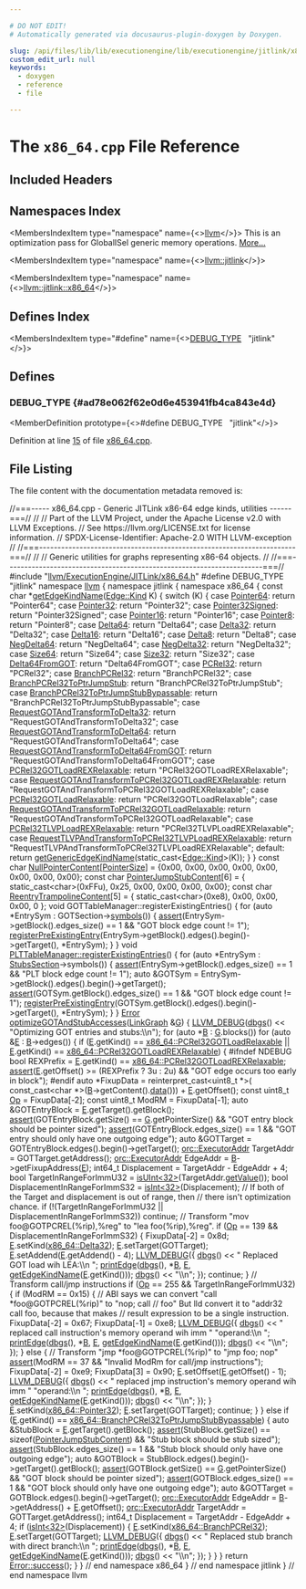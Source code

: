 ```yaml
---

# DO NOT EDIT!
# Automatically generated via docusaurus-plugin-doxygen by Doxygen.

slug: /api/files/lib/lib/executionengine/lib/executionengine/jitlink/x86-64-cpp
custom_edit_url: null
keywords:
  - doxygen
  - reference
  - file

---
```





# The `x86_64.cpp` File Reference

<DoxygenPage pluginConfig={pluginConfig}>



## Included Headers

<IncludesList>
<IncludesListItem
  filePath="llvm/ExecutionEngine/JITLink/x86_64.h"
  permalink="/docs/api/files/include/include/llvm/include/llvm/executionengine/include/llvm/executionengine/jitlink/x86-64-h"
  isLocal="true" />
</IncludesList>

## Namespaces Index

<MembersIndex>

<MembersIndexItem
  type="namespace"
  name={<><a href="/docs/api/namespaces/llvm">llvm</a></>}>
This is an optimization pass for GlobalISel generic memory operations. <a href="/docs/api/namespaces/llvm/#details">More...</a>
</MembersIndexItem>

<MembersIndexItem
  type="namespace"
  name={<><a href="/docs/api/namespaces/llvm/jitlink">llvm::jitlink</a></>}>
</MembersIndexItem>

<MembersIndexItem
  type="namespace"
  name={<><a href="/docs/api/namespaces/llvm/jitlink/x86-64">llvm::jitlink::x86_64</a></>}>
</MembersIndexItem>

</MembersIndex>

## Defines Index

<MembersIndex>

<MembersIndexItem
  type="#define"
  name={<><a href="#ad78e062f62e0d6e453941fb4ca843e4d">DEBUG&#95;TYPE</a>&nbsp;&nbsp;&nbsp;&quot;jitlink&quot;</>}>
</MembersIndexItem>

</MembersIndex>


<SectionDefinition>

## Defines

### DEBUG&#95;TYPE {#ad78e062f62e0d6e453941fb4ca843e4d}

<MemberDefinition
  prototype={<>#define DEBUG&#95;TYPE&nbsp;&nbsp;&nbsp;&quot;jitlink&quot;</>}>

Definition at line <a href="#l00015">15</a> of file <a href="/docs/api/files/lib/lib/executionengine/lib/executionengine/jitlink/x86-64-cpp">x86&#95;64.cpp</a>.
</MemberDefinition>

</SectionDefinition>

## File Listing

The file content with the documentation metadata removed is:

<ProgramListing>

<Link id="l00001" /><CodeLine lineNumber="1"><Highlight kind="comment">//===----- x86&#95;64.cpp - Generic JITLink x86-64 edge kinds, utilities ------===//</Highlight><Highlight kind="normal"></Highlight></CodeLine>
<Link id="l00002" /><CodeLine lineNumber="2"><Highlight kind="normal"></Highlight><Highlight kind="comment">//</Highlight><Highlight kind="normal"></Highlight></CodeLine>
<Link id="l00003" /><CodeLine lineNumber="3"><Highlight kind="normal"></Highlight><Highlight kind="comment">// Part of the LLVM Project, under the Apache License v2.0 with LLVM Exceptions.</Highlight><Highlight kind="normal"></Highlight></CodeLine>
<Link id="l00004" /><CodeLine lineNumber="4"><Highlight kind="normal"></Highlight><Highlight kind="comment">// See https://llvm.org/LICENSE.txt for license information.</Highlight><Highlight kind="normal"></Highlight></CodeLine>
<Link id="l00005" /><CodeLine lineNumber="5"><Highlight kind="normal"></Highlight><Highlight kind="comment">// SPDX-License-Identifier: Apache-2.0 WITH LLVM-exception</Highlight><Highlight kind="normal"></Highlight></CodeLine>
<Link id="l00006" /><CodeLine lineNumber="6"><Highlight kind="normal"></Highlight><Highlight kind="comment">//</Highlight><Highlight kind="normal"></Highlight></CodeLine>
<Link id="l00007" /><CodeLine lineNumber="7"><Highlight kind="normal"></Highlight><Highlight kind="comment">//===----------------------------------------------------------------------===//</Highlight><Highlight kind="normal"></Highlight></CodeLine>
<Link id="l00008" /><CodeLine lineNumber="8"><Highlight kind="normal"></Highlight><Highlight kind="comment">//</Highlight><Highlight kind="normal"></Highlight></CodeLine>
<Link id="l00009" /><CodeLine lineNumber="9"><Highlight kind="normal"></Highlight><Highlight kind="comment">// Generic utilities for graphs representing x86-64 objects.</Highlight><Highlight kind="normal"></Highlight></CodeLine>
<Link id="l00010" /><CodeLine lineNumber="10"><Highlight kind="normal"></Highlight><Highlight kind="comment">//</Highlight><Highlight kind="normal"></Highlight></CodeLine>
<Link id="l00011" /><CodeLine lineNumber="11"><Highlight kind="normal"></Highlight><Highlight kind="comment">//===----------------------------------------------------------------------===//</Highlight><Highlight kind="normal"></Highlight></CodeLine>
<Link id="l00012" /><CodeLine lineNumber="12"><Highlight kind="normal"></Highlight></CodeLine>
<Link id="l00013" /><CodeLine lineNumber="13"><Highlight kind="normal"></Highlight><Highlight kind="preprocessor">#include &quot;<a href="/docs/api/files/include/include/llvm/include/llvm/executionengine/include/llvm/executionengine/jitlink/x86-64-h">llvm/ExecutionEngine/JITLink/x86&#95;64.h</a>&quot;</Highlight><Highlight kind="normal"></Highlight></CodeLine>
<Link id="l00014" /><CodeLine lineNumber="14"><Highlight kind="normal"></Highlight></CodeLine>
<Link id="l00015" /><CodeLine lineNumber="15" lineLink="#ad78e062f62e0d6e453941fb4ca843e4d"><Highlight kind="normal"></Highlight><Highlight kind="preprocessor">#define DEBUG&#95;TYPE &quot;jitlink&quot;</Highlight><Highlight kind="normal"></Highlight></CodeLine>
<Link id="l00016" /><CodeLine lineNumber="16"><Highlight kind="normal"></Highlight></CodeLine>
<Link id="l00017" /><CodeLine lineNumber="17"><Highlight kind="normal"></Highlight><Highlight kind="keyword">namespace </Highlight><Highlight kind="normal"><a href="/docs/api/namespaces/llvm">llvm</a> &#123;</Highlight></CodeLine>
<Link id="l00018" /><CodeLine lineNumber="18"><Highlight kind="normal"></Highlight><Highlight kind="keyword">namespace </Highlight><Highlight kind="normal">jitlink &#123;</Highlight></CodeLine>
<Link id="l00019" /><CodeLine lineNumber="19"><Highlight kind="normal"></Highlight><Highlight kind="keyword">namespace </Highlight><Highlight kind="normal">x86&#95;64 &#123;</Highlight></CodeLine>
<Link id="l00020" /><CodeLine lineNumber="20"><Highlight kind="normal"></Highlight></CodeLine>
<Link id="l00021" /><CodeLine lineNumber="21" lineLink="/docs/api/namespaces/llvm/jitlink/x86-64/#a2b9b4bde645a27a83435303ac1e06e69"><Highlight kind="normal"></Highlight><Highlight kind="keyword">const</Highlight><Highlight kind="normal"> </Highlight><Highlight kind="keywordtype">char</Highlight><Highlight kind="normal"> &#42;<a href="/docs/api/namespaces/llvm/jitlink/x86-64/#a2b9b4bde645a27a83435303ac1e06e69">getEdgeKindName</a>(<a href="/docs/api/classes/llvm/jitlink/edge/#af18145da213e6c4033b368d657e80baa">Edge::Kind</a> K) &#123;</Highlight></CodeLine>
<Link id="l00022" /><CodeLine lineNumber="22"><Highlight kind="normal">  </Highlight><Highlight kind="keywordflow">switch</Highlight><Highlight kind="normal"> (K) &#123;</Highlight></CodeLine>
<Link id="l00023" /><CodeLine lineNumber="23"><Highlight kind="normal">  </Highlight><Highlight kind="keywordflow">case</Highlight><Highlight kind="normal"> <a href="/docs/api/namespaces/llvm/jitlink/x86-64/#aebb5822f6bda55afbca20f322d73a2a1aa9b0fce35f44572f2bddf0fe8a2c64e4">Pointer64</a>:</Highlight></CodeLine>
<Link id="l00024" /><CodeLine lineNumber="24"><Highlight kind="normal">    </Highlight><Highlight kind="keywordflow">return</Highlight><Highlight kind="normal"> </Highlight><Highlight kind="stringliteral">&quot;Pointer64&quot;</Highlight><Highlight kind="normal">;</Highlight></CodeLine>
<Link id="l00025" /><CodeLine lineNumber="25"><Highlight kind="normal">  </Highlight><Highlight kind="keywordflow">case</Highlight><Highlight kind="normal"> <a href="/docs/api/namespaces/llvm/jitlink/x86-64/#aebb5822f6bda55afbca20f322d73a2a1a12f965819db53282535bd5766d5783e3">Pointer32</a>:</Highlight></CodeLine>
<Link id="l00026" /><CodeLine lineNumber="26"><Highlight kind="normal">    </Highlight><Highlight kind="keywordflow">return</Highlight><Highlight kind="normal"> </Highlight><Highlight kind="stringliteral">&quot;Pointer32&quot;</Highlight><Highlight kind="normal">;</Highlight></CodeLine>
<Link id="l00027" /><CodeLine lineNumber="27"><Highlight kind="normal">  </Highlight><Highlight kind="keywordflow">case</Highlight><Highlight kind="normal"> <a href="/docs/api/namespaces/llvm/jitlink/x86-64/#aebb5822f6bda55afbca20f322d73a2a1a34c4628fc868b9a8285b84ac203ff65f">Pointer32Signed</a>:</Highlight></CodeLine>
<Link id="l00028" /><CodeLine lineNumber="28"><Highlight kind="normal">    </Highlight><Highlight kind="keywordflow">return</Highlight><Highlight kind="normal"> </Highlight><Highlight kind="stringliteral">&quot;Pointer32Signed&quot;</Highlight><Highlight kind="normal">;</Highlight></CodeLine>
<Link id="l00029" /><CodeLine lineNumber="29"><Highlight kind="normal">  </Highlight><Highlight kind="keywordflow">case</Highlight><Highlight kind="normal"> <a href="/docs/api/namespaces/llvm/jitlink/x86-64/#aebb5822f6bda55afbca20f322d73a2a1a9373b13e8458a9e8381f56fc053a90fb">Pointer16</a>:</Highlight></CodeLine>
<Link id="l00030" /><CodeLine lineNumber="30"><Highlight kind="normal">    </Highlight><Highlight kind="keywordflow">return</Highlight><Highlight kind="normal"> </Highlight><Highlight kind="stringliteral">&quot;Pointer16&quot;</Highlight><Highlight kind="normal">;</Highlight></CodeLine>
<Link id="l00031" /><CodeLine lineNumber="31"><Highlight kind="normal">  </Highlight><Highlight kind="keywordflow">case</Highlight><Highlight kind="normal"> <a href="/docs/api/namespaces/llvm/jitlink/x86-64/#aebb5822f6bda55afbca20f322d73a2a1a21a771aa9e28a965fcfc0f7116afdb52">Pointer8</a>:</Highlight></CodeLine>
<Link id="l00032" /><CodeLine lineNumber="32"><Highlight kind="normal">    </Highlight><Highlight kind="keywordflow">return</Highlight><Highlight kind="normal"> </Highlight><Highlight kind="stringliteral">&quot;Pointer8&quot;</Highlight><Highlight kind="normal">;</Highlight></CodeLine>
<Link id="l00033" /><CodeLine lineNumber="33"><Highlight kind="normal">  </Highlight><Highlight kind="keywordflow">case</Highlight><Highlight kind="normal"> <a href="/docs/api/namespaces/llvm/jitlink/x86-64/#aebb5822f6bda55afbca20f322d73a2a1a0813e2e217bec0a3795f7e0bf463bbdc">Delta64</a>:</Highlight></CodeLine>
<Link id="l00034" /><CodeLine lineNumber="34"><Highlight kind="normal">    </Highlight><Highlight kind="keywordflow">return</Highlight><Highlight kind="normal"> </Highlight><Highlight kind="stringliteral">&quot;Delta64&quot;</Highlight><Highlight kind="normal">;</Highlight></CodeLine>
<Link id="l00035" /><CodeLine lineNumber="35"><Highlight kind="normal">  </Highlight><Highlight kind="keywordflow">case</Highlight><Highlight kind="normal"> <a href="/docs/api/namespaces/llvm/jitlink/x86-64/#aebb5822f6bda55afbca20f322d73a2a1ae8b3d9d60bcce88f74377f0b3a845a3c">Delta32</a>:</Highlight></CodeLine>
<Link id="l00036" /><CodeLine lineNumber="36"><Highlight kind="normal">    </Highlight><Highlight kind="keywordflow">return</Highlight><Highlight kind="normal"> </Highlight><Highlight kind="stringliteral">&quot;Delta32&quot;</Highlight><Highlight kind="normal">;</Highlight></CodeLine>
<Link id="l00037" /><CodeLine lineNumber="37"><Highlight kind="normal">  </Highlight><Highlight kind="keywordflow">case</Highlight><Highlight kind="normal"> <a href="/docs/api/namespaces/llvm/jitlink/x86-64/#aebb5822f6bda55afbca20f322d73a2a1a07c726345490ba4b773b1a3f4d82d58f">Delta16</a>:</Highlight></CodeLine>
<Link id="l00038" /><CodeLine lineNumber="38"><Highlight kind="normal">    </Highlight><Highlight kind="keywordflow">return</Highlight><Highlight kind="normal"> </Highlight><Highlight kind="stringliteral">&quot;Delta16&quot;</Highlight><Highlight kind="normal">;</Highlight></CodeLine>
<Link id="l00039" /><CodeLine lineNumber="39"><Highlight kind="normal">  </Highlight><Highlight kind="keywordflow">case</Highlight><Highlight kind="normal"> <a href="/docs/api/namespaces/llvm/jitlink/x86-64/#aebb5822f6bda55afbca20f322d73a2a1af668cb8ac335e5d9af3fc8e311b6e0aa">Delta8</a>:</Highlight></CodeLine>
<Link id="l00040" /><CodeLine lineNumber="40"><Highlight kind="normal">    </Highlight><Highlight kind="keywordflow">return</Highlight><Highlight kind="normal"> </Highlight><Highlight kind="stringliteral">&quot;Delta8&quot;</Highlight><Highlight kind="normal">;</Highlight></CodeLine>
<Link id="l00041" /><CodeLine lineNumber="41"><Highlight kind="normal">  </Highlight><Highlight kind="keywordflow">case</Highlight><Highlight kind="normal"> <a href="/docs/api/namespaces/llvm/jitlink/x86-64/#aebb5822f6bda55afbca20f322d73a2a1a839d55b90b99a051adaac5b1acff9916">NegDelta64</a>:</Highlight></CodeLine>
<Link id="l00042" /><CodeLine lineNumber="42"><Highlight kind="normal">    </Highlight><Highlight kind="keywordflow">return</Highlight><Highlight kind="normal"> </Highlight><Highlight kind="stringliteral">&quot;NegDelta64&quot;</Highlight><Highlight kind="normal">;</Highlight></CodeLine>
<Link id="l00043" /><CodeLine lineNumber="43"><Highlight kind="normal">  </Highlight><Highlight kind="keywordflow">case</Highlight><Highlight kind="normal"> <a href="/docs/api/namespaces/llvm/jitlink/x86-64/#aebb5822f6bda55afbca20f322d73a2a1abd3d0bdbcb54e70a617ffa080e3befee">NegDelta32</a>:</Highlight></CodeLine>
<Link id="l00044" /><CodeLine lineNumber="44"><Highlight kind="normal">    </Highlight><Highlight kind="keywordflow">return</Highlight><Highlight kind="normal"> </Highlight><Highlight kind="stringliteral">&quot;NegDelta32&quot;</Highlight><Highlight kind="normal">;</Highlight></CodeLine>
<Link id="l00045" /><CodeLine lineNumber="45"><Highlight kind="normal">  </Highlight><Highlight kind="keywordflow">case</Highlight><Highlight kind="normal"> <a href="/docs/api/namespaces/llvm/jitlink/x86-64/#aebb5822f6bda55afbca20f322d73a2a1a8234b7c99627f2565403c5ae878c2fca">Size64</a>:</Highlight></CodeLine>
<Link id="l00046" /><CodeLine lineNumber="46"><Highlight kind="normal">    </Highlight><Highlight kind="keywordflow">return</Highlight><Highlight kind="normal"> </Highlight><Highlight kind="stringliteral">&quot;Size64&quot;</Highlight><Highlight kind="normal">;</Highlight></CodeLine>
<Link id="l00047" /><CodeLine lineNumber="47"><Highlight kind="normal">  </Highlight><Highlight kind="keywordflow">case</Highlight><Highlight kind="normal"> <a href="/docs/api/namespaces/llvm/jitlink/x86-64/#aebb5822f6bda55afbca20f322d73a2a1aaa0c7a1bad5278edf861978dd8ee784b">Size32</a>:</Highlight></CodeLine>
<Link id="l00048" /><CodeLine lineNumber="48"><Highlight kind="normal">    </Highlight><Highlight kind="keywordflow">return</Highlight><Highlight kind="normal"> </Highlight><Highlight kind="stringliteral">&quot;Size32&quot;</Highlight><Highlight kind="normal">;</Highlight></CodeLine>
<Link id="l00049" /><CodeLine lineNumber="49"><Highlight kind="normal">  </Highlight><Highlight kind="keywordflow">case</Highlight><Highlight kind="normal"> <a href="/docs/api/namespaces/llvm/jitlink/x86-64/#aebb5822f6bda55afbca20f322d73a2a1a01de57a850e4e1dcca112b0916082457">Delta64FromGOT</a>:</Highlight></CodeLine>
<Link id="l00050" /><CodeLine lineNumber="50"><Highlight kind="normal">    </Highlight><Highlight kind="keywordflow">return</Highlight><Highlight kind="normal"> </Highlight><Highlight kind="stringliteral">&quot;Delta64FromGOT&quot;</Highlight><Highlight kind="normal">;</Highlight></CodeLine>
<Link id="l00051" /><CodeLine lineNumber="51"><Highlight kind="normal">  </Highlight><Highlight kind="keywordflow">case</Highlight><Highlight kind="normal"> <a href="/docs/api/namespaces/llvm/jitlink/x86-64/#aebb5822f6bda55afbca20f322d73a2a1a7cb0483abb6a27356f946cb706c696a9">PCRel32</a>:</Highlight></CodeLine>
<Link id="l00052" /><CodeLine lineNumber="52"><Highlight kind="normal">    </Highlight><Highlight kind="keywordflow">return</Highlight><Highlight kind="normal"> </Highlight><Highlight kind="stringliteral">&quot;PCRel32&quot;</Highlight><Highlight kind="normal">;</Highlight></CodeLine>
<Link id="l00053" /><CodeLine lineNumber="53"><Highlight kind="normal">  </Highlight><Highlight kind="keywordflow">case</Highlight><Highlight kind="normal"> <a href="/docs/api/namespaces/llvm/jitlink/x86-64/#aebb5822f6bda55afbca20f322d73a2a1a34ef37c952f50f08ba132f992af9bba4">BranchPCRel32</a>:</Highlight></CodeLine>
<Link id="l00054" /><CodeLine lineNumber="54"><Highlight kind="normal">    </Highlight><Highlight kind="keywordflow">return</Highlight><Highlight kind="normal"> </Highlight><Highlight kind="stringliteral">&quot;BranchPCRel32&quot;</Highlight><Highlight kind="normal">;</Highlight></CodeLine>
<Link id="l00055" /><CodeLine lineNumber="55"><Highlight kind="normal">  </Highlight><Highlight kind="keywordflow">case</Highlight><Highlight kind="normal"> <a href="/docs/api/namespaces/llvm/jitlink/x86-64/#aebb5822f6bda55afbca20f322d73a2a1ab397b16e783227e075cdb27c9afbcdc4">BranchPCRel32ToPtrJumpStub</a>:</Highlight></CodeLine>
<Link id="l00056" /><CodeLine lineNumber="56"><Highlight kind="normal">    </Highlight><Highlight kind="keywordflow">return</Highlight><Highlight kind="normal"> </Highlight><Highlight kind="stringliteral">&quot;BranchPCRel32ToPtrJumpStub&quot;</Highlight><Highlight kind="normal">;</Highlight></CodeLine>
<Link id="l00057" /><CodeLine lineNumber="57"><Highlight kind="normal">  </Highlight><Highlight kind="keywordflow">case</Highlight><Highlight kind="normal"> <a href="/docs/api/namespaces/llvm/jitlink/x86-64/#aebb5822f6bda55afbca20f322d73a2a1abbcdf6b67a662a9bd7b37181b24a3c6f">BranchPCRel32ToPtrJumpStubBypassable</a>:</Highlight></CodeLine>
<Link id="l00058" /><CodeLine lineNumber="58"><Highlight kind="normal">    </Highlight><Highlight kind="keywordflow">return</Highlight><Highlight kind="normal"> </Highlight><Highlight kind="stringliteral">&quot;BranchPCRel32ToPtrJumpStubBypassable&quot;</Highlight><Highlight kind="normal">;</Highlight></CodeLine>
<Link id="l00059" /><CodeLine lineNumber="59"><Highlight kind="normal">  </Highlight><Highlight kind="keywordflow">case</Highlight><Highlight kind="normal"> <a href="/docs/api/namespaces/llvm/jitlink/x86-64/#aebb5822f6bda55afbca20f322d73a2a1a1b3a2e2ef0509b193690450206228b2b">RequestGOTAndTransformToDelta32</a>:</Highlight></CodeLine>
<Link id="l00060" /><CodeLine lineNumber="60"><Highlight kind="normal">    </Highlight><Highlight kind="keywordflow">return</Highlight><Highlight kind="normal"> </Highlight><Highlight kind="stringliteral">&quot;RequestGOTAndTransformToDelta32&quot;</Highlight><Highlight kind="normal">;</Highlight></CodeLine>
<Link id="l00061" /><CodeLine lineNumber="61"><Highlight kind="normal">  </Highlight><Highlight kind="keywordflow">case</Highlight><Highlight kind="normal"> <a href="/docs/api/namespaces/llvm/jitlink/x86-64/#aebb5822f6bda55afbca20f322d73a2a1a60f7bd35a2ff8c19770fee91581e3929">RequestGOTAndTransformToDelta64</a>:</Highlight></CodeLine>
<Link id="l00062" /><CodeLine lineNumber="62"><Highlight kind="normal">    </Highlight><Highlight kind="keywordflow">return</Highlight><Highlight kind="normal"> </Highlight><Highlight kind="stringliteral">&quot;RequestGOTAndTransformToDelta64&quot;</Highlight><Highlight kind="normal">;</Highlight></CodeLine>
<Link id="l00063" /><CodeLine lineNumber="63"><Highlight kind="normal">  </Highlight><Highlight kind="keywordflow">case</Highlight><Highlight kind="normal"> <a href="/docs/api/namespaces/llvm/jitlink/x86-64/#aebb5822f6bda55afbca20f322d73a2a1a75c226be11a3474c2fec6ed507d60a12">RequestGOTAndTransformToDelta64FromGOT</a>:</Highlight></CodeLine>
<Link id="l00064" /><CodeLine lineNumber="64"><Highlight kind="normal">    </Highlight><Highlight kind="keywordflow">return</Highlight><Highlight kind="normal"> </Highlight><Highlight kind="stringliteral">&quot;RequestGOTAndTransformToDelta64FromGOT&quot;</Highlight><Highlight kind="normal">;</Highlight></CodeLine>
<Link id="l00065" /><CodeLine lineNumber="65"><Highlight kind="normal">  </Highlight><Highlight kind="keywordflow">case</Highlight><Highlight kind="normal"> <a href="/docs/api/namespaces/llvm/jitlink/x86-64/#aebb5822f6bda55afbca20f322d73a2a1a81bb18739548bc2a716e15d451114be1">PCRel32GOTLoadREXRelaxable</a>:</Highlight></CodeLine>
<Link id="l00066" /><CodeLine lineNumber="66"><Highlight kind="normal">    </Highlight><Highlight kind="keywordflow">return</Highlight><Highlight kind="normal"> </Highlight><Highlight kind="stringliteral">&quot;PCRel32GOTLoadREXRelaxable&quot;</Highlight><Highlight kind="normal">;</Highlight></CodeLine>
<Link id="l00067" /><CodeLine lineNumber="67"><Highlight kind="normal">  </Highlight><Highlight kind="keywordflow">case</Highlight><Highlight kind="normal"> <a href="/docs/api/namespaces/llvm/jitlink/x86-64/#aebb5822f6bda55afbca20f322d73a2a1ab5f29838f6d74e9a4bb9453ac240204d">RequestGOTAndTransformToPCRel32GOTLoadREXRelaxable</a>:</Highlight></CodeLine>
<Link id="l00068" /><CodeLine lineNumber="68"><Highlight kind="normal">    </Highlight><Highlight kind="keywordflow">return</Highlight><Highlight kind="normal"> </Highlight><Highlight kind="stringliteral">&quot;RequestGOTAndTransformToPCRel32GOTLoadREXRelaxable&quot;</Highlight><Highlight kind="normal">;</Highlight></CodeLine>
<Link id="l00069" /><CodeLine lineNumber="69"><Highlight kind="normal">  </Highlight><Highlight kind="keywordflow">case</Highlight><Highlight kind="normal"> <a href="/docs/api/namespaces/llvm/jitlink/x86-64/#aebb5822f6bda55afbca20f322d73a2a1a2669dc43fc00ceeba47db937ae286b4b">PCRel32GOTLoadRelaxable</a>:</Highlight></CodeLine>
<Link id="l00070" /><CodeLine lineNumber="70"><Highlight kind="normal">    </Highlight><Highlight kind="keywordflow">return</Highlight><Highlight kind="normal"> </Highlight><Highlight kind="stringliteral">&quot;PCRel32GOTLoadRelaxable&quot;</Highlight><Highlight kind="normal">;</Highlight></CodeLine>
<Link id="l00071" /><CodeLine lineNumber="71"><Highlight kind="normal">  </Highlight><Highlight kind="keywordflow">case</Highlight><Highlight kind="normal"> <a href="/docs/api/namespaces/llvm/jitlink/x86-64/#aebb5822f6bda55afbca20f322d73a2a1aa6cfcfc8b35fd783c173adbaf7cb0dd6">RequestGOTAndTransformToPCRel32GOTLoadRelaxable</a>:</Highlight></CodeLine>
<Link id="l00072" /><CodeLine lineNumber="72"><Highlight kind="normal">    </Highlight><Highlight kind="keywordflow">return</Highlight><Highlight kind="normal"> </Highlight><Highlight kind="stringliteral">&quot;RequestGOTAndTransformToPCRel32GOTLoadRelaxable&quot;</Highlight><Highlight kind="normal">;</Highlight></CodeLine>
<Link id="l00073" /><CodeLine lineNumber="73"><Highlight kind="normal">  </Highlight><Highlight kind="keywordflow">case</Highlight><Highlight kind="normal"> <a href="/docs/api/namespaces/llvm/jitlink/x86-64/#aebb5822f6bda55afbca20f322d73a2a1a78ad01c24da93121cfe0a5249a1ece6d">PCRel32TLVPLoadREXRelaxable</a>:</Highlight></CodeLine>
<Link id="l00074" /><CodeLine lineNumber="74"><Highlight kind="normal">    </Highlight><Highlight kind="keywordflow">return</Highlight><Highlight kind="normal"> </Highlight><Highlight kind="stringliteral">&quot;PCRel32TLVPLoadREXRelaxable&quot;</Highlight><Highlight kind="normal">;</Highlight></CodeLine>
<Link id="l00075" /><CodeLine lineNumber="75"><Highlight kind="normal">  </Highlight><Highlight kind="keywordflow">case</Highlight><Highlight kind="normal"> <a href="/docs/api/namespaces/llvm/jitlink/x86-64/#aebb5822f6bda55afbca20f322d73a2a1a746f39ee3f37365c07571ccce236198d">RequestTLVPAndTransformToPCRel32TLVPLoadREXRelaxable</a>:</Highlight></CodeLine>
<Link id="l00076" /><CodeLine lineNumber="76"><Highlight kind="normal">    </Highlight><Highlight kind="keywordflow">return</Highlight><Highlight kind="normal"> </Highlight><Highlight kind="stringliteral">&quot;RequestTLVPAndTransformToPCRel32TLVPLoadREXRelaxable&quot;</Highlight><Highlight kind="normal">;</Highlight></CodeLine>
<Link id="l00077" /><CodeLine lineNumber="77"><Highlight kind="normal">  </Highlight><Highlight kind="keywordflow">default</Highlight><Highlight kind="normal">:</Highlight></CodeLine>
<Link id="l00078" /><CodeLine lineNumber="78"><Highlight kind="normal">    </Highlight><Highlight kind="keywordflow">return</Highlight><Highlight kind="normal"> <a href="/docs/api/namespaces/llvm/jitlink/#a06eee57acde48953ffd29ae8d337202e">getGenericEdgeKindName</a>(</Highlight><Highlight kind="keyword">static&#95;cast&lt;</Highlight><Highlight kind="normal"><a href="/docs/api/classes/llvm/jitlink/edge/#af18145da213e6c4033b368d657e80baa">Edge::Kind</a></Highlight><Highlight kind="keyword">&gt;</Highlight><Highlight kind="normal">(K));</Highlight></CodeLine>
<Link id="l00079" /><CodeLine lineNumber="79"><Highlight kind="normal">  &#125;</Highlight></CodeLine>
<Link id="l00080" /><CodeLine lineNumber="80"><Highlight kind="normal">&#125;</Highlight></CodeLine>
<Link id="l00081" /><CodeLine lineNumber="81"><Highlight kind="normal"></Highlight></CodeLine>
<Link id="l00082" /><CodeLine lineNumber="82" lineLink="/docs/api/namespaces/llvm/jitlink/x86-64/#aa49410e3ce0c5b98847f643624370778"><Highlight kind="normal"></Highlight><Highlight kind="keyword">const</Highlight><Highlight kind="normal"> </Highlight><Highlight kind="keywordtype">char</Highlight><Highlight kind="normal"> <a href="/docs/api/namespaces/llvm/jitlink/x86-64/#aa49410e3ce0c5b98847f643624370778">NullPointerContent</a>&#91;<a href="/docs/api/namespaces/llvm/jitlink/x86-64/#a73a3b0ce55e5217546f5140e284e5ae3">PointerSize</a>&#93; = &#123;0x00, 0x00, 0x00, 0x00,</Highlight></CodeLine>
<Link id="l00083" /><CodeLine lineNumber="83"><Highlight kind="normal">                                              0x00, 0x00, 0x00, 0x00&#125;;</Highlight></CodeLine>
<Link id="l00084" /><CodeLine lineNumber="84"><Highlight kind="normal"></Highlight></CodeLine>
<Link id="l00085" /><CodeLine lineNumber="85" lineLink="/docs/api/namespaces/llvm/jitlink/x86-64/#acd96e0def723945c3f358d87e5d7a054"><Highlight kind="normal"></Highlight><Highlight kind="keyword">const</Highlight><Highlight kind="normal"> </Highlight><Highlight kind="keywordtype">char</Highlight><Highlight kind="normal"> <a href="/docs/api/namespaces/llvm/jitlink/x86-64/#acd96e0def723945c3f358d87e5d7a054">PointerJumpStubContent</a>&#91;6&#93; = &#123;</Highlight></CodeLine>
<Link id="l00086" /><CodeLine lineNumber="86"><Highlight kind="normal">    </Highlight><Highlight kind="keyword">static&#95;cast&lt;</Highlight><Highlight kind="keywordtype">char</Highlight><Highlight kind="keyword">&gt;</Highlight><Highlight kind="normal">(0xFFu), 0x25, 0x00, 0x00, 0x00, 0x00&#125;;</Highlight></CodeLine>
<Link id="l00087" /><CodeLine lineNumber="87"><Highlight kind="normal"></Highlight></CodeLine>
<Link id="l00088" /><CodeLine lineNumber="88" lineLink="/docs/api/namespaces/llvm/jitlink/x86-64/#acb329db9130636bd0da16c88649d3268"><Highlight kind="normal"></Highlight><Highlight kind="keyword">const</Highlight><Highlight kind="normal"> </Highlight><Highlight kind="keywordtype">char</Highlight><Highlight kind="normal"> <a href="/docs/api/namespaces/llvm/jitlink/x86-64/#acb329db9130636bd0da16c88649d3268">ReentryTrampolineContent</a>&#91;5&#93; = &#123;</Highlight></CodeLine>
<Link id="l00089" /><CodeLine lineNumber="89"><Highlight kind="normal">  </Highlight><Highlight kind="keyword">static&#95;cast&lt;</Highlight><Highlight kind="keywordtype">char</Highlight><Highlight kind="keyword">&gt;</Highlight><Highlight kind="normal">(0xe8), 0x00, 0x00, 0x00, 0</Highlight></CodeLine>
<Link id="l00090" /><CodeLine lineNumber="90"><Highlight kind="normal">&#125;;</Highlight></CodeLine>
<Link id="l00091" /><CodeLine lineNumber="91"><Highlight kind="normal"></Highlight></CodeLine>
<Link id="l00092" /><CodeLine lineNumber="92"><Highlight kind="normal"></Highlight><Highlight kind="keywordtype">void</Highlight><Highlight kind="normal"> GOTTableManager::registerExistingEntries() &#123;</Highlight></CodeLine>
<Link id="l00093" /><CodeLine lineNumber="93"><Highlight kind="normal">  </Highlight><Highlight kind="keywordflow">for</Highlight><Highlight kind="normal"> (</Highlight><Highlight kind="keyword">auto</Highlight><Highlight kind="normal"> &#42;EntrySym : GOTSection-&gt;<a href="/docs/api/classes/llvm/jitlink/section/#a028aa065623fa3f89610548040ad0bfa">symbols</a>()) &#123;</Highlight></CodeLine>
<Link id="l00094" /><CodeLine lineNumber="94"><Highlight kind="normal">    <a href="/docs/api/files/lib/lib/target/lib/target/amdgpu/silowercontrolflow-cpp/#a4868c5d81c5ccc98c47aeab6244346a0">assert</a>(EntrySym-&gt;getBlock().edges&#95;size() == 1 &amp;&amp;</Highlight></CodeLine>
<Link id="l00095" /><CodeLine lineNumber="95"><Highlight kind="normal">           </Highlight><Highlight kind="stringliteral">&quot;GOT block edge count != 1&quot;</Highlight><Highlight kind="normal">);</Highlight></CodeLine>
<Link id="l00096" /><CodeLine lineNumber="96"><Highlight kind="normal">    <a href="/docs/api/classes/llvm/jitlink/tablemanager/#ace7f4ad413507742c3a483f951e357cf">registerPreExistingEntry</a>(EntrySym-&gt;getBlock().edges().begin()-&gt;getTarget(),</Highlight></CodeLine>
<Link id="l00097" /><CodeLine lineNumber="97"><Highlight kind="normal">                             &#42;EntrySym);</Highlight></CodeLine>
<Link id="l00098" /><CodeLine lineNumber="98"><Highlight kind="normal">  &#125;</Highlight></CodeLine>
<Link id="l00099" /><CodeLine lineNumber="99"><Highlight kind="normal">&#125;</Highlight></CodeLine>
<Link id="l00100" /><CodeLine lineNumber="100"><Highlight kind="normal"></Highlight></CodeLine>
<Link id="l00101" /><CodeLine lineNumber="101" lineLink="/docs/api/classes/llvm/jitlink/x86-64/plttablemanager/#aed6a4ad1b5ea92310acc5f42158f9111"><Highlight kind="normal"></Highlight><Highlight kind="keywordtype">void</Highlight><Highlight kind="normal"> <a href="/docs/api/classes/llvm/jitlink/x86-64/plttablemanager/#aed6a4ad1b5ea92310acc5f42158f9111">PLTTableManager::registerExistingEntries</a>() &#123;</Highlight></CodeLine>
<Link id="l00102" /><CodeLine lineNumber="102"><Highlight kind="normal">  </Highlight><Highlight kind="keywordflow">for</Highlight><Highlight kind="normal"> (</Highlight><Highlight kind="keyword">auto</Highlight><Highlight kind="normal"> &#42;EntrySym : <a href="/docs/api/classes/llvm/jitlink/x86-64/plttablemanager/#a9b6bdc9552e320e5167254fd84c8aee0">StubsSection</a>-&gt;symbols()) &#123;</Highlight></CodeLine>
<Link id="l00103" /><CodeLine lineNumber="103"><Highlight kind="normal">    <a href="/docs/api/files/lib/lib/target/lib/target/amdgpu/silowercontrolflow-cpp/#a4868c5d81c5ccc98c47aeab6244346a0">assert</a>(EntrySym-&gt;getBlock().edges&#95;size() == 1 &amp;&amp;</Highlight></CodeLine>
<Link id="l00104" /><CodeLine lineNumber="104"><Highlight kind="normal">           </Highlight><Highlight kind="stringliteral">&quot;PLT block edge count != 1&quot;</Highlight><Highlight kind="normal">);</Highlight></CodeLine>
<Link id="l00105" /><CodeLine lineNumber="105"><Highlight kind="normal">    </Highlight><Highlight kind="keyword">auto</Highlight><Highlight kind="normal"> &amp;GOTSym = EntrySym-&gt;getBlock().edges().begin()-&gt;getTarget();</Highlight></CodeLine>
<Link id="l00106" /><CodeLine lineNumber="106"><Highlight kind="normal">    <a href="/docs/api/files/lib/lib/target/lib/target/amdgpu/silowercontrolflow-cpp/#a4868c5d81c5ccc98c47aeab6244346a0">assert</a>(GOTSym.getBlock().edges&#95;size() == 1 &amp;&amp; </Highlight><Highlight kind="stringliteral">&quot;GOT block edge count != 1&quot;</Highlight><Highlight kind="normal">);</Highlight></CodeLine>
<Link id="l00107" /><CodeLine lineNumber="107"><Highlight kind="normal">    <a href="/docs/api/classes/llvm/jitlink/tablemanager/#ace7f4ad413507742c3a483f951e357cf">registerPreExistingEntry</a>(GOTSym.getBlock().edges().begin()-&gt;getTarget(),</Highlight></CodeLine>
<Link id="l00108" /><CodeLine lineNumber="108"><Highlight kind="normal">                             &#42;EntrySym);</Highlight></CodeLine>
<Link id="l00109" /><CodeLine lineNumber="109"><Highlight kind="normal">  &#125;</Highlight></CodeLine>
<Link id="l00110" /><CodeLine lineNumber="110"><Highlight kind="normal">&#125;</Highlight></CodeLine>
<Link id="l00111" /><CodeLine lineNumber="111"><Highlight kind="normal"></Highlight></CodeLine>
<Link id="l00112" /><CodeLine lineNumber="112" lineLink="/docs/api/namespaces/llvm/jitlink/x86-64/#ac61404d428edea90fb2c5b180daf5361"><Highlight kind="normal"><a href="/docs/api/classes/llvm/error">Error</a> <a href="/docs/api/namespaces/llvm/jitlink/x86-64/#ac61404d428edea90fb2c5b180daf5361">optimizeGOTAndStubAccesses</a>(<a href="/docs/api/classes/llvm/jitlink/linkgraph">LinkGraph</a> &amp;<a href="/docs/api/files/lib/lib/support/md5-cpp/#ad96b7cf3182ce2ba85e5a7a93b12c441">G</a>) &#123;</Highlight></CodeLine>
<Link id="l00113" /><CodeLine lineNumber="113"><Highlight kind="normal">  <a href="/docs/api/files/include/include/llvm/include/llvm/support/debug-h/#a196897517069dda1bdb549e24468f7d7">LLVM&#95;DEBUG</a>(<a href="/docs/api/namespaces/llvm/#a7c46c742c31be54870e2038048e6b391">dbgs</a>() &lt;&lt; </Highlight><Highlight kind="stringliteral">&quot;Optimizing GOT entries and stubs:\\n&quot;</Highlight><Highlight kind="normal">);</Highlight></CodeLine>
<Link id="l00114" /><CodeLine lineNumber="114"><Highlight kind="normal"></Highlight></CodeLine>
<Link id="l00115" /><CodeLine lineNumber="115"><Highlight kind="normal">  </Highlight><Highlight kind="keywordflow">for</Highlight><Highlight kind="normal"> (</Highlight><Highlight kind="keyword">auto</Highlight><Highlight kind="normal"> &#42;<a href="/docs/api/files/lib/lib/ir/builtingcs-cpp/#ae76959fe811ba090de4cba69ac00f1da">B</a> : <a href="/docs/api/files/lib/lib/support/md5-cpp/#ad96b7cf3182ce2ba85e5a7a93b12c441">G</a>.blocks())</Highlight></CodeLine>
<Link id="l00116" /><CodeLine lineNumber="116"><Highlight kind="normal">    </Highlight><Highlight kind="keywordflow">for</Highlight><Highlight kind="normal"> (</Highlight><Highlight kind="keyword">auto</Highlight><Highlight kind="normal"> &amp;<a href="/docs/api/files/lib/lib/ir/builtingcs-cpp/#abb2b3a60ccc38a28239e19a1646e0c8a">E</a> : <a href="/docs/api/files/lib/lib/ir/builtingcs-cpp/#ae76959fe811ba090de4cba69ac00f1da">B</a>-&gt;edges()) &#123;</Highlight></CodeLine>
<Link id="l00117" /><CodeLine lineNumber="117"><Highlight kind="normal">      </Highlight><Highlight kind="keywordflow">if</Highlight><Highlight kind="normal"> (<a href="/docs/api/files/lib/lib/ir/builtingcs-cpp/#abb2b3a60ccc38a28239e19a1646e0c8a">E</a>.getKind() == <a href="/docs/api/namespaces/llvm/jitlink/x86-64/#aebb5822f6bda55afbca20f322d73a2a1a2669dc43fc00ceeba47db937ae286b4b">x86&#95;64::PCRel32GOTLoadRelaxable</a> ||</Highlight></CodeLine>
<Link id="l00118" /><CodeLine lineNumber="118"><Highlight kind="normal">          <a href="/docs/api/files/lib/lib/ir/builtingcs-cpp/#abb2b3a60ccc38a28239e19a1646e0c8a">E</a>.getKind() == <a href="/docs/api/namespaces/llvm/jitlink/x86-64/#aebb5822f6bda55afbca20f322d73a2a1a81bb18739548bc2a716e15d451114be1">x86&#95;64::PCRel32GOTLoadREXRelaxable</a>) &#123;</Highlight></CodeLine>
<Link id="l00119" /><CodeLine lineNumber="119"><Highlight kind="normal"></Highlight><Highlight kind="preprocessor">#ifndef NDEBUG</Highlight><Highlight kind="normal"></Highlight></CodeLine>
<Link id="l00120" /><CodeLine lineNumber="120"><Highlight kind="normal">        </Highlight><Highlight kind="keywordtype">bool</Highlight><Highlight kind="normal"> REXPrefix = <a href="/docs/api/files/lib/lib/ir/builtingcs-cpp/#abb2b3a60ccc38a28239e19a1646e0c8a">E</a>.getKind() == <a href="/docs/api/namespaces/llvm/jitlink/x86-64/#aebb5822f6bda55afbca20f322d73a2a1a81bb18739548bc2a716e15d451114be1">x86&#95;64::PCRel32GOTLoadREXRelaxable</a>;</Highlight></CodeLine>
<Link id="l00121" /><CodeLine lineNumber="121"><Highlight kind="normal">        <a href="/docs/api/files/lib/lib/target/lib/target/amdgpu/silowercontrolflow-cpp/#a4868c5d81c5ccc98c47aeab6244346a0">assert</a>(<a href="/docs/api/files/lib/lib/ir/builtingcs-cpp/#abb2b3a60ccc38a28239e19a1646e0c8a">E</a>.getOffset() &gt;= (REXPrefix ? 3u : 2u) &amp;&amp;</Highlight></CodeLine>
<Link id="l00122" /><CodeLine lineNumber="122"><Highlight kind="normal">               </Highlight><Highlight kind="stringliteral">&quot;GOT edge occurs too early in block&quot;</Highlight><Highlight kind="normal">);</Highlight></CodeLine>
<Link id="l00123" /><CodeLine lineNumber="123"><Highlight kind="normal"></Highlight><Highlight kind="preprocessor">#endif</Highlight><Highlight kind="normal"></Highlight></CodeLine>
<Link id="l00124" /><CodeLine lineNumber="124"><Highlight kind="normal">        </Highlight><Highlight kind="keyword">auto</Highlight><Highlight kind="normal"> &#42;FixupData = </Highlight><Highlight kind="keyword">reinterpret&#95;cast&lt;</Highlight><Highlight kind="normal">uint8&#95;t &#42;</Highlight><Highlight kind="keyword">&gt;</Highlight><Highlight kind="normal">(</Highlight></CodeLine>
<Link id="l00125" /><CodeLine lineNumber="125"><Highlight kind="normal">                              </Highlight><Highlight kind="keyword">const&#95;cast&lt;</Highlight><Highlight kind="keywordtype">char</Highlight><Highlight kind="normal"> &#42;</Highlight><Highlight kind="keyword">&gt;</Highlight><Highlight kind="normal">(<a href="/docs/api/files/lib/lib/ir/builtingcs-cpp/#ae76959fe811ba090de4cba69ac00f1da">B</a>-&gt;getContent().<a href="/docs/api/files/lib/lib/codegen/staticdatasplitter-cpp/#ad2fefd8832b4b1ea3dbb1f621063bbff">data</a>())) +</Highlight></CodeLine>
<Link id="l00126" /><CodeLine lineNumber="126"><Highlight kind="normal">                          <a href="/docs/api/files/lib/lib/ir/builtingcs-cpp/#abb2b3a60ccc38a28239e19a1646e0c8a">E</a>.getOffset();</Highlight></CodeLine>
<Link id="l00127" /><CodeLine lineNumber="127"><Highlight kind="normal">        </Highlight><Highlight kind="keyword">const</Highlight><Highlight kind="normal"> uint8&#95;t <a href="/docs/api/namespaces/llvm/#ab471937b9a227e70c7fe8bd9604014d6">Op</a> = FixupData&#91;-2&#93;;</Highlight></CodeLine>
<Link id="l00128" /><CodeLine lineNumber="128"><Highlight kind="normal">        </Highlight><Highlight kind="keyword">const</Highlight><Highlight kind="normal"> uint8&#95;t ModRM = FixupData&#91;-1&#93;;</Highlight></CodeLine>
<Link id="l00129" /><CodeLine lineNumber="129"><Highlight kind="normal"></Highlight></CodeLine>
<Link id="l00130" /><CodeLine lineNumber="130"><Highlight kind="normal">        </Highlight><Highlight kind="keyword">auto</Highlight><Highlight kind="normal"> &amp;GOTEntryBlock = <a href="/docs/api/files/lib/lib/ir/builtingcs-cpp/#abb2b3a60ccc38a28239e19a1646e0c8a">E</a>.getTarget().getBlock();</Highlight></CodeLine>
<Link id="l00131" /><CodeLine lineNumber="131"><Highlight kind="normal">        <a href="/docs/api/files/lib/lib/target/lib/target/amdgpu/silowercontrolflow-cpp/#a4868c5d81c5ccc98c47aeab6244346a0">assert</a>(GOTEntryBlock.getSize() == <a href="/docs/api/files/lib/lib/support/md5-cpp/#ad96b7cf3182ce2ba85e5a7a93b12c441">G</a>.getPointerSize() &amp;&amp;</Highlight></CodeLine>
<Link id="l00132" /><CodeLine lineNumber="132"><Highlight kind="normal">               </Highlight><Highlight kind="stringliteral">&quot;GOT entry block should be pointer sized&quot;</Highlight><Highlight kind="normal">);</Highlight></CodeLine>
<Link id="l00133" /><CodeLine lineNumber="133"><Highlight kind="normal">        <a href="/docs/api/files/lib/lib/target/lib/target/amdgpu/silowercontrolflow-cpp/#a4868c5d81c5ccc98c47aeab6244346a0">assert</a>(GOTEntryBlock.edges&#95;size() == 1 &amp;&amp;</Highlight></CodeLine>
<Link id="l00134" /><CodeLine lineNumber="134"><Highlight kind="normal">               </Highlight><Highlight kind="stringliteral">&quot;GOT entry should only have one outgoing edge&quot;</Highlight><Highlight kind="normal">);</Highlight></CodeLine>
<Link id="l00135" /><CodeLine lineNumber="135"><Highlight kind="normal">        </Highlight><Highlight kind="keyword">auto</Highlight><Highlight kind="normal"> &amp;GOTTarget = GOTEntryBlock.edges().begin()-&gt;getTarget();</Highlight></CodeLine>
<Link id="l00136" /><CodeLine lineNumber="136"><Highlight kind="normal">        <a href="/docs/api/classes/llvm/orc/executoraddr">orc::ExecutorAddr</a> TargetAddr = GOTTarget.getAddress();</Highlight></CodeLine>
<Link id="l00137" /><CodeLine lineNumber="137"><Highlight kind="normal">        <a href="/docs/api/classes/llvm/orc/executoraddr">orc::ExecutorAddr</a> EdgeAddr = <a href="/docs/api/files/lib/lib/ir/builtingcs-cpp/#ae76959fe811ba090de4cba69ac00f1da">B</a>-&gt;getFixupAddress(<a href="/docs/api/files/lib/lib/ir/builtingcs-cpp/#abb2b3a60ccc38a28239e19a1646e0c8a">E</a>);</Highlight></CodeLine>
<Link id="l00138" /><CodeLine lineNumber="138"><Highlight kind="normal">        int64&#95;t Displacement = TargetAddr - EdgeAddr + 4;</Highlight></CodeLine>
<Link id="l00139" /><CodeLine lineNumber="139"><Highlight kind="normal">        </Highlight><Highlight kind="keywordtype">bool</Highlight><Highlight kind="normal"> TargetInRangeForImmU32 = <a href="/docs/api/namespaces/llvm/#a87e65296f2a6d9570117a852af342764">isUInt&lt;32&gt;</a>(TargetAddr.<a href="/docs/api/classes/llvm/orc/executoraddr/#a4ee908fb9052f020e3c50e3f1a7d81c5">getValue</a>());</Highlight></CodeLine>
<Link id="l00140" /><CodeLine lineNumber="140"><Highlight kind="normal">        </Highlight><Highlight kind="keywordtype">bool</Highlight><Highlight kind="normal"> DisplacementInRangeForImmS32 = <a href="/docs/api/namespaces/llvm/#a1a1e51a5952c3afa00875df90e7ae6f8">isInt&lt;32&gt;</a>(Displacement);</Highlight></CodeLine>
<Link id="l00141" /><CodeLine lineNumber="141"><Highlight kind="normal"></Highlight></CodeLine>
<Link id="l00142" /><CodeLine lineNumber="142"><Highlight kind="normal">        </Highlight><Highlight kind="comment">// If both of the Target and displacement is out of range, then</Highlight><Highlight kind="normal"></Highlight></CodeLine>
<Link id="l00143" /><CodeLine lineNumber="143"><Highlight kind="normal">        </Highlight><Highlight kind="comment">// there isn&#39;t optimization chance.</Highlight><Highlight kind="normal"></Highlight></CodeLine>
<Link id="l00144" /><CodeLine lineNumber="144"><Highlight kind="normal">        </Highlight><Highlight kind="keywordflow">if</Highlight><Highlight kind="normal"> (!(TargetInRangeForImmU32 || DisplacementInRangeForImmS32))</Highlight></CodeLine>
<Link id="l00145" /><CodeLine lineNumber="145"><Highlight kind="normal">          </Highlight><Highlight kind="keywordflow">continue</Highlight><Highlight kind="normal">;</Highlight></CodeLine>
<Link id="l00146" /><CodeLine lineNumber="146"><Highlight kind="normal"></Highlight></CodeLine>
<Link id="l00147" /><CodeLine lineNumber="147"><Highlight kind="normal">        </Highlight><Highlight kind="comment">// Transform &quot;mov foo@GOTPCREL(%rip),%reg&quot; to &quot;lea foo(%rip),%reg&quot;.</Highlight><Highlight kind="normal"></Highlight></CodeLine>
<Link id="l00148" /><CodeLine lineNumber="148"><Highlight kind="normal">        </Highlight><Highlight kind="keywordflow">if</Highlight><Highlight kind="normal"> (<a href="/docs/api/namespaces/llvm/#ab471937b9a227e70c7fe8bd9604014d6">Op</a> == 139 &amp;&amp; DisplacementInRangeForImmS32) &#123;</Highlight></CodeLine>
<Link id="l00149" /><CodeLine lineNumber="149"><Highlight kind="normal">          FixupData&#91;-2&#93; = 0x8d;</Highlight></CodeLine>
<Link id="l00150" /><CodeLine lineNumber="150"><Highlight kind="normal">          <a href="/docs/api/files/lib/lib/ir/builtingcs-cpp/#abb2b3a60ccc38a28239e19a1646e0c8a">E</a>.setKind(<a href="/docs/api/namespaces/llvm/jitlink/x86-64/#aebb5822f6bda55afbca20f322d73a2a1ae8b3d9d60bcce88f74377f0b3a845a3c">x86&#95;64::Delta32</a>);</Highlight></CodeLine>
<Link id="l00151" /><CodeLine lineNumber="151"><Highlight kind="normal">          <a href="/docs/api/files/lib/lib/ir/builtingcs-cpp/#abb2b3a60ccc38a28239e19a1646e0c8a">E</a>.setTarget(GOTTarget);</Highlight></CodeLine>
<Link id="l00152" /><CodeLine lineNumber="152"><Highlight kind="normal">          <a href="/docs/api/files/lib/lib/ir/builtingcs-cpp/#abb2b3a60ccc38a28239e19a1646e0c8a">E</a>.setAddend(<a href="/docs/api/files/lib/lib/ir/builtingcs-cpp/#abb2b3a60ccc38a28239e19a1646e0c8a">E</a>.getAddend() - 4);</Highlight></CodeLine>
<Link id="l00153" /><CodeLine lineNumber="153"><Highlight kind="normal">          <a href="/docs/api/files/include/include/llvm/include/llvm/support/debug-h/#a196897517069dda1bdb549e24468f7d7">LLVM&#95;DEBUG</a>(&#123;</Highlight></CodeLine>
<Link id="l00154" /><CodeLine lineNumber="154"><Highlight kind="normal">            <a href="/docs/api/namespaces/llvm/#a7c46c742c31be54870e2038048e6b391">dbgs</a>() &lt;&lt; </Highlight><Highlight kind="stringliteral">&quot;  Replaced GOT load wih LEA:\\n    &quot;</Highlight><Highlight kind="normal">;</Highlight></CodeLine>
<Link id="l00155" /><CodeLine lineNumber="155"><Highlight kind="normal">            <a href="/docs/api/namespaces/llvm/jitlink/#ad21474fff99853c3d22abfe6634ee9ed">printEdge</a>(<a href="/docs/api/namespaces/llvm/#a7c46c742c31be54870e2038048e6b391">dbgs</a>(), &#42;<a href="/docs/api/files/lib/lib/ir/builtingcs-cpp/#ae76959fe811ba090de4cba69ac00f1da">B</a>, <a href="/docs/api/files/lib/lib/ir/builtingcs-cpp/#abb2b3a60ccc38a28239e19a1646e0c8a">E</a>, <a href="/docs/api/namespaces/llvm/jitlink/x86-64/#a2b9b4bde645a27a83435303ac1e06e69">getEdgeKindName</a>(<a href="/docs/api/files/lib/lib/ir/builtingcs-cpp/#abb2b3a60ccc38a28239e19a1646e0c8a">E</a>.getKind()));</Highlight></CodeLine>
<Link id="l00156" /><CodeLine lineNumber="156"><Highlight kind="normal">            <a href="/docs/api/namespaces/llvm/#a7c46c742c31be54870e2038048e6b391">dbgs</a>() &lt;&lt; </Highlight><Highlight kind="stringliteral">&quot;\\n&quot;</Highlight><Highlight kind="normal">;</Highlight></CodeLine>
<Link id="l00157" /><CodeLine lineNumber="157"><Highlight kind="normal">          &#125;);</Highlight></CodeLine>
<Link id="l00158" /><CodeLine lineNumber="158"><Highlight kind="normal">          </Highlight><Highlight kind="keywordflow">continue</Highlight><Highlight kind="normal">;</Highlight></CodeLine>
<Link id="l00159" /><CodeLine lineNumber="159"><Highlight kind="normal">        &#125;</Highlight></CodeLine>
<Link id="l00160" /><CodeLine lineNumber="160"><Highlight kind="normal"></Highlight></CodeLine>
<Link id="l00161" /><CodeLine lineNumber="161"><Highlight kind="normal">        </Highlight><Highlight kind="comment">// Transform call/jmp instructions</Highlight><Highlight kind="normal"></Highlight></CodeLine>
<Link id="l00162" /><CodeLine lineNumber="162"><Highlight kind="normal">        </Highlight><Highlight kind="keywordflow">if</Highlight><Highlight kind="normal"> (<a href="/docs/api/namespaces/llvm/#ab471937b9a227e70c7fe8bd9604014d6">Op</a> == 255 &amp;&amp; TargetInRangeForImmU32) &#123;</Highlight></CodeLine>
<Link id="l00163" /><CodeLine lineNumber="163"><Highlight kind="normal">          </Highlight><Highlight kind="keywordflow">if</Highlight><Highlight kind="normal"> (ModRM == 0x15) &#123;</Highlight></CodeLine>
<Link id="l00164" /><CodeLine lineNumber="164"><Highlight kind="normal">            </Highlight><Highlight kind="comment">// ABI says we can convert &quot;call &#42;foo@GOTPCREL(%rip)&quot; to &quot;nop; call</Highlight><Highlight kind="normal"></Highlight></CodeLine>
<Link id="l00165" /><CodeLine lineNumber="165"><Highlight kind="normal">            </Highlight><Highlight kind="comment">// foo&quot; But lld convert it to &quot;addr32 call foo, because that makes</Highlight><Highlight kind="normal"></Highlight></CodeLine>
<Link id="l00166" /><CodeLine lineNumber="166"><Highlight kind="normal">            </Highlight><Highlight kind="comment">// result expression to be a single instruction.</Highlight><Highlight kind="normal"></Highlight></CodeLine>
<Link id="l00167" /><CodeLine lineNumber="167"><Highlight kind="normal">            FixupData&#91;-2&#93; = 0x67;</Highlight></CodeLine>
<Link id="l00168" /><CodeLine lineNumber="168"><Highlight kind="normal">            FixupData&#91;-1&#93; = 0xe8;</Highlight></CodeLine>
<Link id="l00169" /><CodeLine lineNumber="169"><Highlight kind="normal">            <a href="/docs/api/files/include/include/llvm/include/llvm/support/debug-h/#a196897517069dda1bdb549e24468f7d7">LLVM&#95;DEBUG</a>(&#123;</Highlight></CodeLine>
<Link id="l00170" /><CodeLine lineNumber="170"><Highlight kind="normal">              <a href="/docs/api/namespaces/llvm/#a7c46c742c31be54870e2038048e6b391">dbgs</a>() &lt;&lt; </Highlight><Highlight kind="stringliteral">&quot;  replaced call instruction&#39;s memory operand wih imm &quot;</Highlight><Highlight kind="normal"></Highlight></CodeLine>
<Link id="l00171" /><CodeLine lineNumber="171"><Highlight kind="normal">                        </Highlight><Highlight kind="stringliteral">&quot;operand:\\n    &quot;</Highlight><Highlight kind="normal">;</Highlight></CodeLine>
<Link id="l00172" /><CodeLine lineNumber="172"><Highlight kind="normal">              <a href="/docs/api/namespaces/llvm/jitlink/#ad21474fff99853c3d22abfe6634ee9ed">printEdge</a>(<a href="/docs/api/namespaces/llvm/#a7c46c742c31be54870e2038048e6b391">dbgs</a>(), &#42;<a href="/docs/api/files/lib/lib/ir/builtingcs-cpp/#ae76959fe811ba090de4cba69ac00f1da">B</a>, <a href="/docs/api/files/lib/lib/ir/builtingcs-cpp/#abb2b3a60ccc38a28239e19a1646e0c8a">E</a>, <a href="/docs/api/namespaces/llvm/jitlink/x86-64/#a2b9b4bde645a27a83435303ac1e06e69">getEdgeKindName</a>(<a href="/docs/api/files/lib/lib/ir/builtingcs-cpp/#abb2b3a60ccc38a28239e19a1646e0c8a">E</a>.getKind()));</Highlight></CodeLine>
<Link id="l00173" /><CodeLine lineNumber="173"><Highlight kind="normal">              <a href="/docs/api/namespaces/llvm/#a7c46c742c31be54870e2038048e6b391">dbgs</a>() &lt;&lt; </Highlight><Highlight kind="stringliteral">&quot;\\n&quot;</Highlight><Highlight kind="normal">;</Highlight></CodeLine>
<Link id="l00174" /><CodeLine lineNumber="174"><Highlight kind="normal">            &#125;);</Highlight></CodeLine>
<Link id="l00175" /><CodeLine lineNumber="175"><Highlight kind="normal">          &#125; </Highlight><Highlight kind="keywordflow">else</Highlight><Highlight kind="normal"> &#123;</Highlight></CodeLine>
<Link id="l00176" /><CodeLine lineNumber="176"><Highlight kind="normal">            </Highlight><Highlight kind="comment">// Transform &quot;jmp &#42;foo@GOTPCREL(%rip)&quot; to &quot;jmp foo; nop&quot;</Highlight><Highlight kind="normal"></Highlight></CodeLine>
<Link id="l00177" /><CodeLine lineNumber="177"><Highlight kind="normal">            <a href="/docs/api/files/lib/lib/target/lib/target/amdgpu/silowercontrolflow-cpp/#a4868c5d81c5ccc98c47aeab6244346a0">assert</a>(ModRM == 37 &amp;&amp; </Highlight><Highlight kind="stringliteral">&quot;Invalid ModRm for call/jmp instructions&quot;</Highlight><Highlight kind="normal">);</Highlight></CodeLine>
<Link id="l00178" /><CodeLine lineNumber="178"><Highlight kind="normal">            FixupData&#91;-2&#93; = 0xe9;</Highlight></CodeLine>
<Link id="l00179" /><CodeLine lineNumber="179"><Highlight kind="normal">            FixupData&#91;3&#93; = 0x90;</Highlight></CodeLine>
<Link id="l00180" /><CodeLine lineNumber="180"><Highlight kind="normal">            <a href="/docs/api/files/lib/lib/ir/builtingcs-cpp/#abb2b3a60ccc38a28239e19a1646e0c8a">E</a>.setOffset(<a href="/docs/api/files/lib/lib/ir/builtingcs-cpp/#abb2b3a60ccc38a28239e19a1646e0c8a">E</a>.getOffset() - 1);</Highlight></CodeLine>
<Link id="l00181" /><CodeLine lineNumber="181"><Highlight kind="normal">            <a href="/docs/api/files/include/include/llvm/include/llvm/support/debug-h/#a196897517069dda1bdb549e24468f7d7">LLVM&#95;DEBUG</a>(&#123;</Highlight></CodeLine>
<Link id="l00182" /><CodeLine lineNumber="182"><Highlight kind="normal">              <a href="/docs/api/namespaces/llvm/#a7c46c742c31be54870e2038048e6b391">dbgs</a>() &lt;&lt; </Highlight><Highlight kind="stringliteral">&quot;  replaced jmp instruction&#39;s memory operand wih imm &quot;</Highlight><Highlight kind="normal"></Highlight></CodeLine>
<Link id="l00183" /><CodeLine lineNumber="183"><Highlight kind="normal">                        </Highlight><Highlight kind="stringliteral">&quot;operand:\\n    &quot;</Highlight><Highlight kind="normal">;</Highlight></CodeLine>
<Link id="l00184" /><CodeLine lineNumber="184"><Highlight kind="normal">              <a href="/docs/api/namespaces/llvm/jitlink/#ad21474fff99853c3d22abfe6634ee9ed">printEdge</a>(<a href="/docs/api/namespaces/llvm/#a7c46c742c31be54870e2038048e6b391">dbgs</a>(), &#42;<a href="/docs/api/files/lib/lib/ir/builtingcs-cpp/#ae76959fe811ba090de4cba69ac00f1da">B</a>, <a href="/docs/api/files/lib/lib/ir/builtingcs-cpp/#abb2b3a60ccc38a28239e19a1646e0c8a">E</a>, <a href="/docs/api/namespaces/llvm/jitlink/x86-64/#a2b9b4bde645a27a83435303ac1e06e69">getEdgeKindName</a>(<a href="/docs/api/files/lib/lib/ir/builtingcs-cpp/#abb2b3a60ccc38a28239e19a1646e0c8a">E</a>.getKind()));</Highlight></CodeLine>
<Link id="l00185" /><CodeLine lineNumber="185"><Highlight kind="normal">              <a href="/docs/api/namespaces/llvm/#a7c46c742c31be54870e2038048e6b391">dbgs</a>() &lt;&lt; </Highlight><Highlight kind="stringliteral">&quot;\\n&quot;</Highlight><Highlight kind="normal">;</Highlight></CodeLine>
<Link id="l00186" /><CodeLine lineNumber="186"><Highlight kind="normal">            &#125;);</Highlight></CodeLine>
<Link id="l00187" /><CodeLine lineNumber="187"><Highlight kind="normal">          &#125;</Highlight></CodeLine>
<Link id="l00188" /><CodeLine lineNumber="188"><Highlight kind="normal">          <a href="/docs/api/files/lib/lib/ir/builtingcs-cpp/#abb2b3a60ccc38a28239e19a1646e0c8a">E</a>.setKind(<a href="/docs/api/namespaces/llvm/jitlink/x86-64/#aebb5822f6bda55afbca20f322d73a2a1a12f965819db53282535bd5766d5783e3">x86&#95;64::Pointer32</a>);</Highlight></CodeLine>
<Link id="l00189" /><CodeLine lineNumber="189"><Highlight kind="normal">          <a href="/docs/api/files/lib/lib/ir/builtingcs-cpp/#abb2b3a60ccc38a28239e19a1646e0c8a">E</a>.setTarget(GOTTarget);</Highlight></CodeLine>
<Link id="l00190" /><CodeLine lineNumber="190"><Highlight kind="normal">          </Highlight><Highlight kind="keywordflow">continue</Highlight><Highlight kind="normal">;</Highlight></CodeLine>
<Link id="l00191" /><CodeLine lineNumber="191"><Highlight kind="normal">        &#125;</Highlight></CodeLine>
<Link id="l00192" /><CodeLine lineNumber="192"><Highlight kind="normal">      &#125; </Highlight><Highlight kind="keywordflow">else</Highlight><Highlight kind="normal"> </Highlight><Highlight kind="keywordflow">if</Highlight><Highlight kind="normal"> (<a href="/docs/api/files/lib/lib/ir/builtingcs-cpp/#abb2b3a60ccc38a28239e19a1646e0c8a">E</a>.getKind() == <a href="/docs/api/namespaces/llvm/jitlink/x86-64/#aebb5822f6bda55afbca20f322d73a2a1abbcdf6b67a662a9bd7b37181b24a3c6f">x86&#95;64::BranchPCRel32ToPtrJumpStubBypassable</a>) &#123;</Highlight></CodeLine>
<Link id="l00193" /><CodeLine lineNumber="193"><Highlight kind="normal">        </Highlight><Highlight kind="keyword">auto</Highlight><Highlight kind="normal"> &amp;StubBlock = <a href="/docs/api/files/lib/lib/ir/builtingcs-cpp/#abb2b3a60ccc38a28239e19a1646e0c8a">E</a>.getTarget().getBlock();</Highlight></CodeLine>
<Link id="l00194" /><CodeLine lineNumber="194"><Highlight kind="normal">        <a href="/docs/api/files/lib/lib/target/lib/target/amdgpu/silowercontrolflow-cpp/#a4868c5d81c5ccc98c47aeab6244346a0">assert</a>(StubBlock.getSize() == </Highlight><Highlight kind="keyword">sizeof</Highlight><Highlight kind="normal">(<a href="/docs/api/namespaces/llvm/jitlink/x86-64/#acd96e0def723945c3f358d87e5d7a054">PointerJumpStubContent</a>) &amp;&amp;</Highlight></CodeLine>
<Link id="l00195" /><CodeLine lineNumber="195"><Highlight kind="normal">               </Highlight><Highlight kind="stringliteral">&quot;Stub block should be stub sized&quot;</Highlight><Highlight kind="normal">);</Highlight></CodeLine>
<Link id="l00196" /><CodeLine lineNumber="196"><Highlight kind="normal">        <a href="/docs/api/files/lib/lib/target/lib/target/amdgpu/silowercontrolflow-cpp/#a4868c5d81c5ccc98c47aeab6244346a0">assert</a>(StubBlock.edges&#95;size() == 1 &amp;&amp;</Highlight></CodeLine>
<Link id="l00197" /><CodeLine lineNumber="197"><Highlight kind="normal">               </Highlight><Highlight kind="stringliteral">&quot;Stub block should only have one outgoing edge&quot;</Highlight><Highlight kind="normal">);</Highlight></CodeLine>
<Link id="l00198" /><CodeLine lineNumber="198"><Highlight kind="normal"></Highlight></CodeLine>
<Link id="l00199" /><CodeLine lineNumber="199"><Highlight kind="normal">        </Highlight><Highlight kind="keyword">auto</Highlight><Highlight kind="normal"> &amp;GOTBlock = StubBlock.edges().begin()-&gt;getTarget().getBlock();</Highlight></CodeLine>
<Link id="l00200" /><CodeLine lineNumber="200"><Highlight kind="normal">        <a href="/docs/api/files/lib/lib/target/lib/target/amdgpu/silowercontrolflow-cpp/#a4868c5d81c5ccc98c47aeab6244346a0">assert</a>(GOTBlock.getSize() == <a href="/docs/api/files/lib/lib/support/md5-cpp/#ad96b7cf3182ce2ba85e5a7a93b12c441">G</a>.getPointerSize() &amp;&amp;</Highlight></CodeLine>
<Link id="l00201" /><CodeLine lineNumber="201"><Highlight kind="normal">               </Highlight><Highlight kind="stringliteral">&quot;GOT block should be pointer sized&quot;</Highlight><Highlight kind="normal">);</Highlight></CodeLine>
<Link id="l00202" /><CodeLine lineNumber="202"><Highlight kind="normal">        <a href="/docs/api/files/lib/lib/target/lib/target/amdgpu/silowercontrolflow-cpp/#a4868c5d81c5ccc98c47aeab6244346a0">assert</a>(GOTBlock.edges&#95;size() == 1 &amp;&amp;</Highlight></CodeLine>
<Link id="l00203" /><CodeLine lineNumber="203"><Highlight kind="normal">               </Highlight><Highlight kind="stringliteral">&quot;GOT block should only have one outgoing edge&quot;</Highlight><Highlight kind="normal">);</Highlight></CodeLine>
<Link id="l00204" /><CodeLine lineNumber="204"><Highlight kind="normal"></Highlight></CodeLine>
<Link id="l00205" /><CodeLine lineNumber="205"><Highlight kind="normal">        </Highlight><Highlight kind="keyword">auto</Highlight><Highlight kind="normal"> &amp;GOTTarget = GOTBlock.edges().begin()-&gt;getTarget();</Highlight></CodeLine>
<Link id="l00206" /><CodeLine lineNumber="206"><Highlight kind="normal">        <a href="/docs/api/classes/llvm/orc/executoraddr">orc::ExecutorAddr</a> EdgeAddr = <a href="/docs/api/files/lib/lib/ir/builtingcs-cpp/#ae76959fe811ba090de4cba69ac00f1da">B</a>-&gt;getAddress() + <a href="/docs/api/files/lib/lib/ir/builtingcs-cpp/#abb2b3a60ccc38a28239e19a1646e0c8a">E</a>.getOffset();</Highlight></CodeLine>
<Link id="l00207" /><CodeLine lineNumber="207"><Highlight kind="normal">        <a href="/docs/api/classes/llvm/orc/executoraddr">orc::ExecutorAddr</a> TargetAddr = GOTTarget.getAddress();</Highlight></CodeLine>
<Link id="l00208" /><CodeLine lineNumber="208"><Highlight kind="normal"></Highlight></CodeLine>
<Link id="l00209" /><CodeLine lineNumber="209"><Highlight kind="normal">        int64&#95;t Displacement = TargetAddr - EdgeAddr + 4;</Highlight></CodeLine>
<Link id="l00210" /><CodeLine lineNumber="210"><Highlight kind="normal">        </Highlight><Highlight kind="keywordflow">if</Highlight><Highlight kind="normal"> (<a href="/docs/api/namespaces/llvm/#a1a1e51a5952c3afa00875df90e7ae6f8">isInt&lt;32&gt;</a>(Displacement)) &#123;</Highlight></CodeLine>
<Link id="l00211" /><CodeLine lineNumber="211"><Highlight kind="normal">          <a href="/docs/api/files/lib/lib/ir/builtingcs-cpp/#abb2b3a60ccc38a28239e19a1646e0c8a">E</a>.setKind(<a href="/docs/api/namespaces/llvm/jitlink/x86-64/#aebb5822f6bda55afbca20f322d73a2a1a34ef37c952f50f08ba132f992af9bba4">x86&#95;64::BranchPCRel32</a>);</Highlight></CodeLine>
<Link id="l00212" /><CodeLine lineNumber="212"><Highlight kind="normal">          <a href="/docs/api/files/lib/lib/ir/builtingcs-cpp/#abb2b3a60ccc38a28239e19a1646e0c8a">E</a>.setTarget(GOTTarget);</Highlight></CodeLine>
<Link id="l00213" /><CodeLine lineNumber="213"><Highlight kind="normal">          <a href="/docs/api/files/include/include/llvm/include/llvm/support/debug-h/#a196897517069dda1bdb549e24468f7d7">LLVM&#95;DEBUG</a>(&#123;</Highlight></CodeLine>
<Link id="l00214" /><CodeLine lineNumber="214"><Highlight kind="normal">            <a href="/docs/api/namespaces/llvm/#a7c46c742c31be54870e2038048e6b391">dbgs</a>() &lt;&lt; </Highlight><Highlight kind="stringliteral">&quot;  Replaced stub branch with direct branch:\\n    &quot;</Highlight><Highlight kind="normal">;</Highlight></CodeLine>
<Link id="l00215" /><CodeLine lineNumber="215"><Highlight kind="normal">            <a href="/docs/api/namespaces/llvm/jitlink/#ad21474fff99853c3d22abfe6634ee9ed">printEdge</a>(<a href="/docs/api/namespaces/llvm/#a7c46c742c31be54870e2038048e6b391">dbgs</a>(), &#42;<a href="/docs/api/files/lib/lib/ir/builtingcs-cpp/#ae76959fe811ba090de4cba69ac00f1da">B</a>, <a href="/docs/api/files/lib/lib/ir/builtingcs-cpp/#abb2b3a60ccc38a28239e19a1646e0c8a">E</a>, <a href="/docs/api/namespaces/llvm/jitlink/x86-64/#a2b9b4bde645a27a83435303ac1e06e69">getEdgeKindName</a>(<a href="/docs/api/files/lib/lib/ir/builtingcs-cpp/#abb2b3a60ccc38a28239e19a1646e0c8a">E</a>.getKind()));</Highlight></CodeLine>
<Link id="l00216" /><CodeLine lineNumber="216"><Highlight kind="normal">            <a href="/docs/api/namespaces/llvm/#a7c46c742c31be54870e2038048e6b391">dbgs</a>() &lt;&lt; </Highlight><Highlight kind="stringliteral">&quot;\\n&quot;</Highlight><Highlight kind="normal">;</Highlight></CodeLine>
<Link id="l00217" /><CodeLine lineNumber="217"><Highlight kind="normal">          &#125;);</Highlight></CodeLine>
<Link id="l00218" /><CodeLine lineNumber="218"><Highlight kind="normal">        &#125;</Highlight></CodeLine>
<Link id="l00219" /><CodeLine lineNumber="219"><Highlight kind="normal">      &#125;</Highlight></CodeLine>
<Link id="l00220" /><CodeLine lineNumber="220"><Highlight kind="normal">    &#125;</Highlight></CodeLine>
<Link id="l00221" /><CodeLine lineNumber="221"><Highlight kind="normal"></Highlight></CodeLine>
<Link id="l00222" /><CodeLine lineNumber="222"><Highlight kind="normal">  </Highlight><Highlight kind="keywordflow">return</Highlight><Highlight kind="normal"> <a href="/docs/api/classes/llvm/error/#a4dfd0813c3d0e0a30439b5a3e9196b59">Error::success</a>();</Highlight></CodeLine>
<Link id="l00223" /><CodeLine lineNumber="223"><Highlight kind="normal">&#125;</Highlight></CodeLine>
<Link id="l00224" /><CodeLine lineNumber="224"><Highlight kind="normal"></Highlight></CodeLine>
<Link id="l00225" /><CodeLine lineNumber="225"><Highlight kind="normal">&#125; </Highlight><Highlight kind="comment">// end namespace x86&#95;64</Highlight><Highlight kind="normal"></Highlight></CodeLine>
<Link id="l00226" /><CodeLine lineNumber="226"><Highlight kind="normal">&#125; </Highlight><Highlight kind="comment">// end namespace jitlink</Highlight><Highlight kind="normal"></Highlight></CodeLine>
<Link id="l00227" /><CodeLine lineNumber="227"><Highlight kind="normal">&#125; </Highlight><Highlight kind="comment">// end namespace llvm</Highlight><Highlight kind="normal"></Highlight></CodeLine>

</ProgramListing>


</DoxygenPage>
